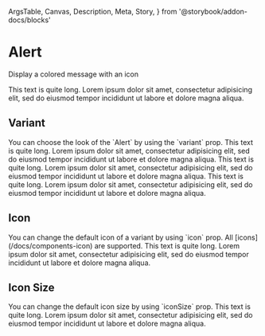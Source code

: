   ArgsTable,
  Canvas,
  Description,
  Meta,
  Story,
} from '@storybook/addon-docs/blocks'

<Meta title="Components/Alert" component={Alert} />

# Alert

<Description>Display a colored message with an icon</Description>

<Canvas>
  <Story name="Basic">
    <Alert>
      This text is quite long. Lorem ipsum dolor sit amet, consectetur
      adipisicing elit, sed do eiusmod tempor incididunt ut labore et dolore
      magna aliqua.
    </Alert>
  </Story>
</Canvas>

## Variant

<Description>
  You can choose the look of the `Alert` by using the `variant` prop.
</Description>

<Canvas>
  <Story name="Variant">
    <Alert variant="success">
      This text is quite long. Lorem ipsum dolor sit amet, consectetur
      adipisicing elit, sed do eiusmod tempor incididunt ut labore et dolore
      magna aliqua.
    </Alert>
    <Alert variant="warning">
      This text is quite long. Lorem ipsum dolor sit amet, consectetur
      adipisicing elit, sed do eiusmod tempor incididunt ut labore et dolore
      magna aliqua.
    </Alert>
    <Alert variant="info">
      This text is quite long. Lorem ipsum dolor sit amet, consectetur
      adipisicing elit, sed do eiusmod tempor incididunt ut labore et dolore
      magna aliqua.
    </Alert>
  </Story>
</Canvas>

## Icon

<Description>
  You can change the default icon of a variant by using `icon` prop. All
  [icons](/docs/components-icon) are supported.
</Description>

<Canvas>
  <Story name="Icon">
    <Alert icon="lock">
      This text is quite long. Lorem ipsum dolor sit amet, consectetur
      adipisicing elit, sed do eiusmod tempor incididunt ut labore et dolore
      magna aliqua.
    </Alert>
  </Story>
</Canvas>

## Icon Size

<Description>
  You can change the default icon size by using `iconSize` prop.
</Description>

<Canvas>
  <Story name="Icon size">
    <Alert iconSize={64}>
      This text is quite long. Lorem ipsum dolor sit amet, consectetur
      adipisicing elit, sed do eiusmod tempor incididunt ut labore et dolore
      magna aliqua.
    </Alert>
  </Story>
</Canvas>

<ArgsTable of={Alert} />
